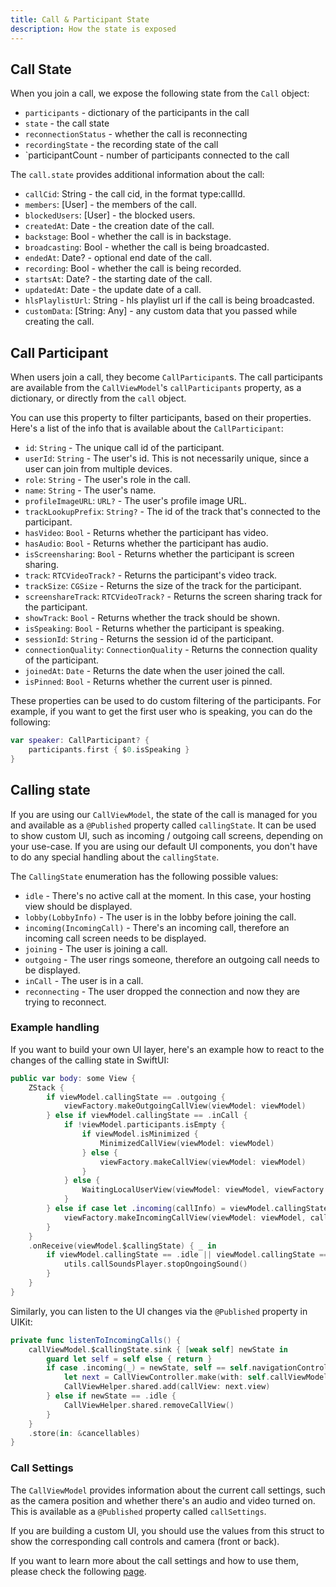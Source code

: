 ```yaml
---
title: Call & Participant State
description: How the state is exposed
---
```


## Call State

When you join a call, we expose the following state from the `Call` object:

- `participants` - dictionary of the participants in the call
- `state` - the call state
- `reconnectionStatus` - whether the call is reconnecting
- `recordingState` - the recording state of the call
- `participantCount - number of participants connected to the call

The `call.state` provides additional information about the call:

- `callCid`: String - the call cid, in the format type:callId.
- `members`: [User] - the members of the call.
- `blockedUsers`: [User] - the blocked users.
- `createdAt`: Date - the creation date of the call.
- `backstage`: Bool - whether the call is in backstage.
- `broadcasting`: Bool - whether the call is being broadcasted.
- `endedAt`: Date? - optional end date of the call.
- `recording`: Bool - whether the call is being recorded.
- `startsAt`: Date? - the starting date of the call.
- `updatedAt`: Date - the update date of a call.
- `hlsPlaylistUrl`: String - hls playlist url if the call is being broadcasted.
- `customData`: [String: Any] - any custom data that you passed while creating the call.

## Call Participant

When users join a call, they become `CallParticipant`s. The call participants are available from the `CallViewModel`'s `callParticipants` property, as a dictionary, or directly from the `call` object.

You can use this property to filter participants, based on their properties. Here's a list of the info that is available about the `CallParticipant`:

- `id`: `String` - The unique call id of the participant.
- `userId`: `String` - The user's id. This is not necessarily unique, since a user can join from multiple devices.
- `role`: `String` - The user's role in the call.
- `name`: `String` - The user's name.
- `profileImageURL`: `URL?` - The user's profile image URL.
- `trackLookupPrefix`: `String?` - The id of the track that's connected to the participant.
- `hasVideo`: `Bool` - Returns whether the participant has video.
- `hasAudio`: `Bool` - Returns whether the participant has audio.
- `isScreensharing`: `Bool` - Returns whether the participant is screen sharing.
- `track`: `RTCVideoTrack?` - Returns the participant's video track.
- `trackSize`: `CGSize` - Returns the size of the track for the participant.
- `screenshareTrack`: `RTCVideoTrack?` - Returns the screen sharing track for the participant.
- `showTrack`: `Bool` - Returns whether the track should be shown.
- `isSpeaking`: `Bool` - Returns whether the participant is speaking.
- `sessionId`: `String` - Returns the session id of the participant.
- `connectionQuality`: `ConnectionQuality` - Returns the connection quality of the participant.
- `joinedAt`: `Date` - Returns the date when the user joined the call.
- `isPinned`: `Bool` - Returns whether the current user is pinned.

These properties can be used to do custom filtering of the participants. For example, if you want to get the first user who is speaking, you can do the following:

```swift
var speaker: CallParticipant? {
    participants.first { $0.isSpeaking }
}
```

## Calling state

If you are using our `CallViewModel`, the state of the call is managed for you and available as a `@Published` property called `callingState`. It can be used to show custom UI, such as incoming / outgoing call screens, depending on your use-case. If you are using our default UI components, you don't have to do any special handling about the `callingState`.

The `CallingState` enumeration has the following possible values:

- `idle` - There's no active call at the moment. In this case, your hosting view should be displayed.
- `lobby(LobbyInfo)` - The user is in the lobby before joining the call.
- `incoming(IncomingCall)` - There's an incoming call, therefore an incoming call screen needs to be displayed.
- `joining` - The user is joining a call.
- `outgoing` - The user rings someone, therefore an outgoing call needs to be displayed.
- `inCall` - The user is in a call.
- `reconnecting` - The user dropped the connection and now they are trying to reconnect.

### Example handling

If you want to build your own UI layer, here's an example how to react to the changes of the calling state in SwiftUI:

```swift
public var body: some View {
    ZStack {
        if viewModel.callingState == .outgoing {
            viewFactory.makeOutgoingCallView(viewModel: viewModel)
        } else if viewModel.callingState == .inCall {
            if !viewModel.participants.isEmpty {
                if viewModel.isMinimized {
                    MinimizedCallView(viewModel: viewModel)
                } else {
                    viewFactory.makeCallView(viewModel: viewModel)
                }
            } else {
                WaitingLocalUserView(viewModel: viewModel, viewFactory: viewFactory)
            }
        } else if case let .incoming(callInfo) = viewModel.callingState {
            viewFactory.makeIncomingCallView(viewModel: viewModel, callInfo: callInfo)
        }
    }
    .onReceive(viewModel.$callingState) { _ in
        if viewModel.callingState == .idle || viewModel.callingState == .inCall {
            utils.callSoundsPlayer.stopOngoingSound()
        }
    }
}
```

Similarly, you can listen to the UI changes via the `@Published` property in UIKit:

```swift
private func listenToIncomingCalls() {
    callViewModel.$callingState.sink { [weak self] newState in
        guard let self = self else { return }
        if case .incoming(_) = newState, self == self.navigationController?.topViewController {
            let next = CallViewController.make(with: self.callViewModel)
            CallViewHelper.shared.add(callView: next.view)
        } else if newState == .idle {
            CallViewHelper.shared.removeCallView()
        }
    }
    .store(in: &cancellables)
}
```

### Call Settings

The `CallViewModel` provides information about the current call settings, such as the camera position and whether there's an audio and video turned on. This is available as a `@Published` property called `callSettings`.

If you are building a custom UI, you should use the values from this struct to show the corresponding call controls and camera (front or back).

If you want to learn more about the call settings and how to use them, please check the following [page](../../ui-components/view-model).
